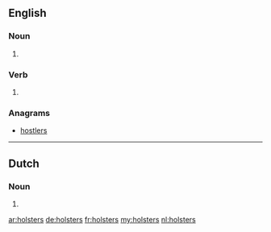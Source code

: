 ==English==

===Noun===
{{head|en|plural}}

# {{plural of|holster|lang=en}}

===Verb===
{{head|en}}

# {{en-third-person singular of|holster}}

===Anagrams===
* [[hostlers#English|hostlers]]

----

==Dutch==

===Noun===
{{head|nl}}

# {{nl-noun form of|pl|holster}}

[[ar:holsters]]
[[de:holsters]]
[[fr:holsters]]
[[my:holsters]]
[[nl:holsters]]